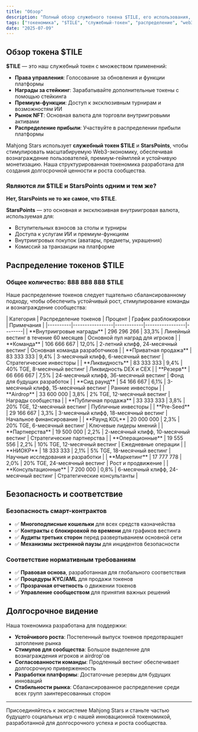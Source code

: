 ```yaml
---
title: "Обзор"
description: "Полный обзор служебного токена $TILE, его использования, распределения и долгосрочного видения платформы Mahjong Stars."
tags: ["токеномика", "$TILE", "служебный-токен", "распределение", "web3"]
date: "2025-07-09"
---
```



## Обзор токена $TILE

**$TILE** — это наш служебный токен с множеством применений:
- **Права управления**: Голосование за обновления и функции платформы
- **Награды за стейкинг**: Зарабатывайте дополнительные токены с помощью стейкинга
- **Премиум-функции**: Доступ к эксклюзивным турнирам и возможностям ИИ
- **Рынок NFT**: Основная валюта для торговли внутриигровыми активами
- **Распределение прибыли**: Участвуйте в распределении прибыли платформы

Mahjong Stars использует **служебный токен $TILE** и **StarsPoints**, чтобы стимулировать масштабируемую Web3-экономику, обеспечивая вознаграждение пользователей, премиум-геймплей и устойчивую монетизацию. Наша структурированная токеномика разработана для создания долгосрочной ценности и роста сообщества.

### Являются ли $TILE и StarsPoints одним и тем же?

**Нет, StarsPoints не то же самое, что $TILE**.

<Callout type="info">

**StarsPoints** — это основная и эксклюзивная внутриигровая валюта, используемая для:
- Вступительных взносов за столы и турниры
- Доступа к услугам ИИ и премиум-функциям
- Внутриигровых покупок (аватары, предметы, украшения)
- Комиссий за транзакции на платформе

</Callout>


## Распределение токенов $TILE

### Общее количество: 888 888 888 $TILE

Наше распределение токенов следует тщательно сбалансированному подходу, чтобы обеспечить устойчивый рост, стимулирование команды и вознаграждение сообщества:

<Card className='mt-4'>
| Категория | Распределение токенов | Процент | График разблокировки | Примечания |
|----------|-----------------|------------|-----------------|--------|
| **Внутриигровые награды** | 296 296 266 | 33,3% | Линейный вестинг в течение 60 месяцев | Основной пул наград для игроков |
| **Команда** | 106 666 667 | 12,0% | 2-летний клифф, 24-месячный вестинг | Основная команда разработчиков |
| **Приватная продажа** | 83 333 333 | 9,4% | 3-месячный клифф, 6-месячный вестинг | Стратегические инвесторы |
| **Ликвидность** | 83 333 333 | 9,4% | 40% TGE, 8-месячный вестинг | Ликвидность DEX и CEX |
| **Резерв** | 66 666 667 | 7,5% | 24-месячный клифф, 36-месячный вестинг | Фонд для будущих разработок |
| **Сид раунд** | 54 166 667 | 6,1% | 3-месячный клифф, 15-месячный вестинг | Ранние инвесторы |
| **Airdrop** | 33 600 000 | 3,8% | 2% TGE, 12-месячный вестинг | Награды сообщества |
| **Публичная продажа** | 33 333 333 | 3,8% | 20% TGE, 12-месячный вестинг | Публичные инвесторы |
| **Pre-Seed** | 29 166 667 | 3,3% | 3-месячный клифф, 18-месячный вестинг | Начальное финансирование |
| **Раунд KOL** | 20 000 000 | 2,3% | 20% TGE, 6-месячный вестинг | Ключевые лидеры мнений |
| **Партнерства** | 19 500 000 | 2,2% | 2-месячный клифф, 10-месячный вестинг | Стратегические партнерства |
| **Операционные** | 19 555 556 | 2,2% | 10% TGE, 12-месячный вестинг | Ежедневные операции |
| **НИОКР** | 18 333 333 | 2,1% | 5% TGE, 18-месячный вестинг | Научные исследования и разработки |
| **Маркетинг** | 17 777 778 | 2,0% | 20% TGE, 24-месячный вестинг | Рост и продвижение |
| **Консультационные** | 7 200 000 | 0,8% | 6-месячный клифф, 24-месячный вестинг | Стратегические консультанты |
</Card>

## Безопасность и соответствие

### Безопасность смарт-контрактов
- ✅ **Многоподписные кошельки** для всех средств казначейства
- ✅ **Контракты с блокировкой по времени** для графиков вестинга
- ✅ **Аудиты третьих сторон** перед развертыванием основной сети
- ✅ **Механизмы экстренной паузы** для инцидентов безопасности

### Соответствие нормативным требованиям
- ✅ **Правовая основа**, разработанная для глобального соответствия
- ✅ **Процедуры KYC/AML** для продажи токенов
- ✅ **Прозрачная отчетность** о движении токенов
- ✅ **Управление сообществом** для принятия важных решений

## Долгосрочное видение

Наша токеномика разработана для поддержки:
- **Устойчивого роста**: Постепенный выпуск токенов предотвращает затопление рынка
- **Стимулов для сообщества**: Большое выделение для вознаграждения игроков и airdrop'ов
- **Согласованности команды**: Продленный вестинг обеспечивает долгосрочную приверженность
- **Разработки платформы**: Достаточные резервы для будущих инноваций
- **Стабильности рынка**: Сбалансированное распределение среди всех групп заинтересованных сторон

---

Присоединяйтесь к экосистеме Mahjong Stars и станьте частью будущего социальных игр с нашей инновационной токеномикой, разработанной для долгосрочного успеха и роста сообщества.